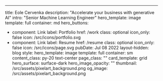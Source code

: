 ---
title: Eole Cervenka
description: "Accelerate your business with generative AI"
intro: "Senior Machine Learning Engineer"
hero_template: image
template: full
container: md
hero_buttons:
  - component: Link
    label: Portfolio
    href: /work
    class: optional
    icon_only: false
    icon: /src/icons/portfolio.svg
  - component: Link
    label: Resume
    href: /resume
    class: optional
    icon_only: false
    icon: /src/icons/page.svg
pubDate: Jul 08 2022
layout-hidden: blog
style:
  hero_template: image
  template: full
  container: sm
  content_class: py-20 text-center
  page_class: ""
  card_template: grid
  hero_surface: surface-dark
  hero_image_opacity: ""
thumbnail: /src/assets/pixelart_background.png
og_image: /src/assets/pixelart_background.png
